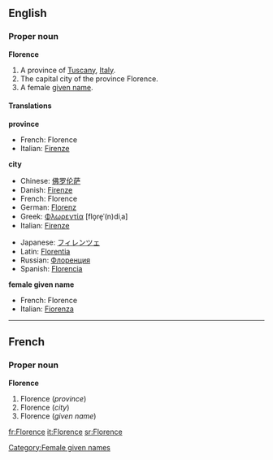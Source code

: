 ==English==
===Proper noun===
'''Florence'''

#A province of [[Tuscany]], [[Italy]].
#The capital city of the province Florence.
#A female [[given name]].

====Translations====
'''province'''
{{top}}
*French: Florence
*Italian: [[Firenze]]
{{mid}}
{{bottom}}

'''city'''
{{top}}
*Chinese: [[佛罗伦萨]]
*Danish: [[Firenze]]
*French: Florence
*German: [[Florenz]]
*Greek: [[Φλωρεντία]] [flo̞re̞ˈ(n)diˌa] {{f}}
*Italian: [[Firenze]]
{{mid}}
*Japanese: [[フィレンツェ]]
*Latin: [[Florentia]]
*Russian: [[Флоренция]]
*Spanish: [[Florencia]]
{{bottom}}

'''female given name'''
{{top}}
*French: Florence
*Italian: [[Fiorenza]] {{f}}
{{mid}}
{{bottom}}

----

==French==
===Proper noun===
'''Florence'''

#Florence (''province'')
#Florence (''city'')
#Florence (''given name'')

[[Category:Female given names]]

[[fr:Florence]]
[[it:Florence]]
[[sr:Florence]]